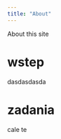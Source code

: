 ```yaml
---
title: "About"
---
```


About this site

# wstep

dasdasdasda

# zadania

:::{#thm-1}

cale te

:::
